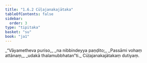```yaml
---
title: "1.6.2 Cūḷajanakajātaka"
tableOfContents: false
sidebar:
  order: 3
type: "tipitaka"
basket: "su"
book: "ja1"
---
```



<DynamicBreadcrumb />

<Division number="52" book="ja1" bookNo="22" page="13">

<Paragraph number="115" type="verses" book="ja1">
_“Vāyametheva puriso,_  
_na nibbindeyya paṇḍito;_  
_Passāmi vohaṃ attānaṃ,_  
_udakā thalamubbhatan”ti._  


</Paragraph>
</Division>

<Paragraph number="116" type="center" book="ja1">
Cūḷajanakajātakaṃ dutiyaṃ.
</Paragraph>